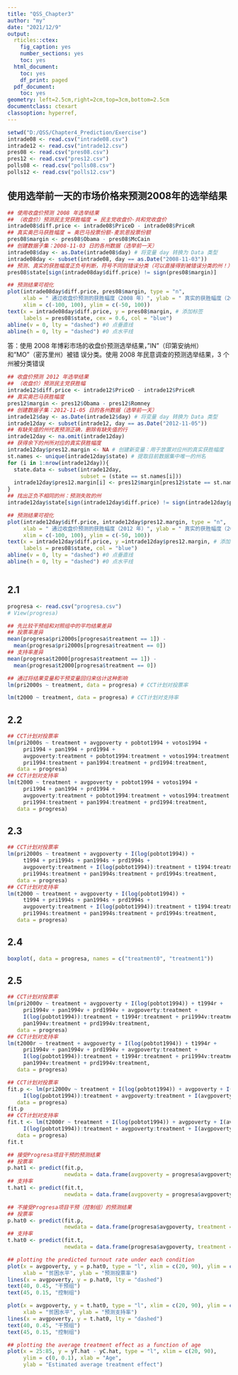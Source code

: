 ```yaml
---
title: "QSS_Chapter3"
author: "my"
date: "2021/12/9"
output:
  rticles::ctex:
    fig_caption: yes
    number_sections: yes
    toc: yes
  html_document:
    toc: yes
    df_print: paged
  pdf_document:
    toc: yes
geometry: left=2.5cm,right=2cm,top=3cm,bottom=2.5cm
documentclass: ctexart
classoption: hyperref,
---
```


```r
setwd("D:/QSS/Chapter4_Prediction/Exercise")
intrade08 <- read.csv("intrade08.csv")
intrade12 <- read.csv("intrade12.csv")
pres08 <- read.csv("pres08.csv")
pres12 <- read.csv("pres12.csv")
polls08 <- read.csv("polls08.csv")
polls12 <- read.csv("polls12.csv")
```

## 使用选举前一天的市场价格来预测2008年的选举结果
```r
## 使用收盘价预测 2008 年选举结果
## （收盘价）预测民主党获胜幅度 = 民主党收盘价-共和党收盘价
intrade08$diff.price <- intrade08$PriceD - intrade08$PriceR
## 真实奥巴马获胜幅度 = 奥巴马投票份额-麦凯恩投票份额
pres08$margin <- pres08$Obama - pres08$McCain
## 创建数据子集：2008-11-03 日的各州数据（选举前一天）
intrade08$day <- as.Date(intrade08$day) # 将变量 day 转换为 Data 类型
intrade08day <- subset(intrade08, day == as.Date("2008-11-03"))
## 预测、真实的获胜幅度正负号判断，符号不同则错误分类（可以直接得到被错误分类的州！）
pres08$state[sign(intrade08day$diff.price) != sign(pres08$margin)]

## 预测结果可视化
plot(intrade08day$diff.price, pres08$margin, type = "n",
     xlab = " 通过收盘价预测的获胜幅度（2008 年）", ylab = " 真实的获胜幅度（2008 年）",
     xlim = c(-100, 100), ylim = c(-50, 100))
text(x = intrade08day$diff.price, y = pres08$margin, # 添加标签
     labels = pres08$state, cex = 0.6, col = "blue")
abline(v = 0, lty = "dashed") #0 点垂直线
abline(h = 0, lty = "dashed") #0 点水平线

```
答：使用 2008 年博彩市场的收盘价预测选举结果，”IN”（印第安纳州）和”MO”（密苏里州）被错
误分类。使用 2008 年民意调查的预测选举结果，3 个州被分类错误

```r
## 收盘价预测 2012 年选举结果
## （收盘价）预测民主党获胜幅
intrade12$diff.price <- intrade12$PriceD - intrade12$PriceR
## 真实奥巴马获胜幅度
pres12$margin <- pres12$Obama - pres12$Romney
## 创建数据子集：2012-11-05 日的各州数据（选举前一天）
intrade12$day <- as.Date(intrade12$day) # 将变量 day 转换为 Data 类型
intrade12day <- subset(intrade12, day == as.Date("2012-11-05"))
## 有缺失值的州代表预测正确，删除有缺失值的行
intrade12day <- na.omit(intrade12day)
## 获得余下的州所对应的真实获胜幅度
intrade12day$pres12.margin <- NA # 创建新变量：用于放置对应州的真实获胜幅度
st.names <- unique(intrade12day$state) # 提取目前数据集中唯一的州名
for (i in 1:nrow(intrade12day)){
  state.data <- subset(intrade12day, 
                       subset = (state == st.names[i]))
  intrade12day$pres12.margin[i] <- pres12$margin[pres12$state == st.names[i]]
}
## 找出正负不相同的州：预测失败的州
intrade12day$state[sign(intrade12day$diff.price) != sign(intrade12day$pres12.margin)]

## 预测结果可视化
plot(intrade12day$diff.price, intrade12day$pres12.margin, type = "n",
     xlab = " 通过收盘价预测的获胜幅度（2012 年）", ylab = " 真实的获胜幅度（2012 年）",
     xlim = c(-100, 100), ylim = c(-50, 100))
text(x = intrade12day$diff.price, y =intrade12day$pres12.margin, # 添加标签
     labels = pres08$state, col = "blue")
abline(v = 0, lty = "dashed") #0 点垂直线
abline(h = 0, lty = "dashed") #0 点水平线

```

```r
```

## 2.1
```r
progresa <- read.csv("progresa.csv")
# View(progresa)

## 先比较干预组和对照组中的平均结果差异
## 投票率差异
mean(progresa$pri2000s[progresa$treatment == 1]) - 
  mean(progresa$pri2000s[progresa$treatment == 0])
## 支持率差异
mean(progresa$t2000[progresa$treatment == 1]) - 
  mean(progresa$t2000[progresa$treatment == 0])

## 通过将结果变量和干预变量回归来估计这种影响
lm(pri2000s ~ treatment, data = progresa) # CCT计划对投票率

lm(t2000 ~ treatment, data = progresa) # CCT计划对支持率

```
## 2.2
```r
## CCT计划对投票率
lm(pri2000s ~ treatment + avgpoverty + pobtot1994 + votos1994 +
     pri1994 + pan1994 + prd1994 +
     avgpoverty:treatment + pobtot1994:treatment + votos1994:treatment +
     pri1994:treatment + pan1994:treatment + prd1994:treatment,
   data = progresa)
## CCT计划对支持率
lm(t2000 ~ treatment + avgpoverty + pobtot1994 + votos1994 +
     pri1994 + pan1994 + prd1994 +
     avgpoverty:treatment + pobtot1994:treatment + votos1994:treatment +
     pri1994:treatment + pan1994:treatment + prd1994:treatment,
   data = progresa)
```

## 2.3
```r
## CCT计划对投票率
lm(pri2000s ~ treatment + avgpoverty + I(log(pobtot1994)) + 
     t1994 + pri1994s + pan1994s + prd1994s +
     avgpoverty:treatment + I(log(pobtot1994)):treatment + t1994:treatment + 
     pri1994s:treatment + pan1994s:treatment + prd1994s:treatment,
   data = progresa)
## CCT计划对支持率
lm(t2000 ~ treatment + avgpoverty + I(log(pobtot1994)) + 
     t1994 + pri1994s + pan1994s + prd1994s +
     avgpoverty:treatment + I(log(pobtot1994)):treatment + t1994:treatment + 
     pri1994s:treatment + pan1994s:treatment + prd1994s:treatment,
   data = progresa)

```

## 2.4
```r
boxplot(, data = progresa, names = c("treatment0", "treatment1"))
```

## 2.5
```r
## CCT计划对投票率
lm(pri2000v ~ treatment + avgpoverty + I(log(pobtot1994)) + t1994r + 
     pri1994v + pan1994v + prd1994v + avgpoverty:treatment + 
     I(log(pobtot1994)):treatment + t1994r:treatment + pri1994v:treatment + 
     pan1994v:treatment + prd1994v:treatment,
   data = progresa)
## CCT计划对支持率
lm(t2000r ~ treatment + avgpoverty + I(log(pobtot1994)) + t1994r + 
     pri1994v + pan1994v + prd1994v + avgpoverty:treatment + 
     I(log(pobtot1994)):treatment + t1994r:treatment + pri1994v:treatment + 
     pan1994v:treatment + prd1994v:treatment,
   data = progresa)
```

```r
## CCT计划对投票率
fit.p <- lm(pri2000v ~ treatment + I(log(pobtot1994)) + avgpoverty + I(avgpoverty^2) + 
     I(log(pobtot1994)):treatment + avgpoverty:treatment + I(avgpoverty^2):treatment,
   data = progresa)
fit.p
## CCT计划对支持率
fit.t <- lm(t2000r ~ treatment + I(log(pobtot1994)) + avgpoverty + I(avgpoverty^2) + 
     I(log(pobtot1994)):treatment + avgpoverty:treatment + I(avgpoverty^2):treatment,
   data = progresa)
fit.t

## 接受Progresa项目干预的预测结果
## 投票率
p.hat1 <- predict(fit.p,
                  newdata = data.frame(avgpoverty = progresa$avgpoverty, treatment = 1))
## 支持率
t.hat1 <- predict(fit.t,
                  newdata = data.frame(avgpoverty = progresa$avgpoverty, treatment = 1))

## 不接受Progresa项目干预（控制组）的预测结果
## 投票率
p.hat0 <- predict(fit.p,
                  newdata = data.frame(progresa$avgpoverty, treatment = 0))
## 支持率
t.hat0 <- predict(fit.t,
                  newdata = data.frame(progresa$avgpoverty, treatment = 0))

## plotting the predicted turnout rate under each condition
plot(x = avgpoverty, y = p.hat0, type = "l", xlim = c(20, 90), ylim = c(0, 0.5),
     xlab = "贫困水平", ylab = "预测投票率")
lines(x = avgpoverty, y = p.hat0, lty = "dashed")
text(40, 0.45, "干预组")
text(45, 0.15, "控制组")

plot(x = avgpoverty, y = t.hat0, type = "l", xlim = c(20, 90), ylim = c(0, 0.5),
     xlab = "贫困水平", ylab = "预测支持率")
lines(x = avgpoverty, y = t.hat0, lty = "dashed")
text(40, 0.45, "干预组")
text(45, 0.15, "控制组")

## plotting the average treatment effect as a function of age
plot(x = 25:85, y = yT.hat - yC.hat, type = "l", xlim = c(20, 90),
     ylim = c(0, 0.1), xlab = "Age",
     ylab = "Estimated average treatment effect")

```